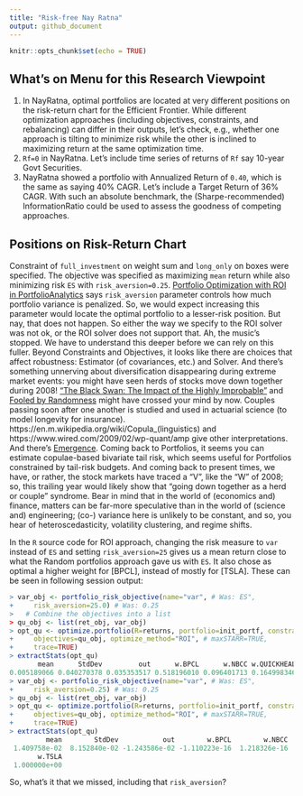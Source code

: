 ---
title: "Risk-free Nay Ratna"
output: github_document
---

```{r setup, include=FALSE}
knitr::opts_chunk$set(echo = TRUE)
```

## What's on Menu for this Research Viewpoint
1. In NayRatna, optimal portfolios are located at very different positions on the risk-return chart for 
the Efficient Frontier. While different optimization approaches (including objectives, constraints, and rebalancing)
can differ in their outputs, let's check, e.g., whether one approach is tilting to minimize risk while the other is
inclined to maximizing return at the same optimization time.
2. `Rf=0` in NayRatna. Let's include time series of returns of `Rf` say 10-year Govt Securities.
3. NayRatna showed a portfolio with Annualized Return of `0.40`, which is the same as saying 40% CAGR. Let's include a Target Return of 36% CAGR. With such an absolute benchmark, the (Sharpe-recommended) InformationRatio could be used to assess the goodness of competing approaches.

## Positions on Risk-Return Chart
Constraint of `full_investment` on weight sum and `long_only` on boxes were specified. The objective was specified
as maximizing `mean` return while also minimizing risk `ES` with `risk_aversion=0.25`.
[Portfolio Optimization with ROI in PortfolioAnalytics] says `risk_aversion` parameter controls
how much portfolio variance is penalized. So, we would expect increasing this parameter would locate the optimal
portfolio to a lesser-risk position. But nay, that does not happen. So either the way we specify to the ROI
solver was not ok, or the ROI solver does not support that. Ah, the music's stopped. We have to understand this
deeper before we can rely on this fuller. Beyond Constraints and Objectives, it looks like there are
choices that affect robustness: Estimator (of covariances, etc.) and Solver. And there's something unnerving about
diversification disappearing during extreme market events: you might have seen herds of stocks move down together
during 2008! ["The Black Swan: The Impact of the Highly Improbable"] and [Fooled by Randomness] might have crossed your mind by now. 
Couples passing soon after one another is studied and used in actuarial science (to model longevity for insurance). https://en.m.wikipedia.org/wiki/Copula_(linguistics) and https://www.wired.com/2009/02/wp-quant/amp give other interpretations. And there's [Emergence]. Coming back to Portfolios, it seems you can estimate copulae-based
bivariate tail risk,
which seems useful for Portfolios constrained by tail-risk budgets. And coming back to present times,
we have, or rather, the stock markets have traced a "V", like the "W" of 2008; so, this trailing year would likely
show that "going down together as a herd or couple" syndrome. Bear in mind that in the world of (economics and) finance,
matters can be far-more speculative than in the world of (science and) engineering; (co-) variance here is
unlikely to be constant, and so, you hear of heteroscedasticity, volatility clustering, and regime shifts.

In the `R` source code for ROI approach, changing the risk measure to `var` instead
of `ES` and setting
`risk_aversion=25` gives us a mean return close to what the Random portfolios approach
gave us with `ES`. It also chose as optimal a higher weight for [BPCL], instead of
mostly for [TSLA].
These can be seen in following session output:
```{R, eval=FALSE}
> var_obj <- portfolio_risk_objective(name="var", # Was: ES",
+     risk_aversion=25.0) # Was: 0.25
>   # Combine the objectives into a list
> qu_obj <- list(ret_obj, var_obj)
> opt_qu <- optimize.portfolio(R=returns, portfolio=init_portf, constraints=qu_constr,
+     objectives=qu_obj, optimize_method="ROI", # maxSTARR=TRUE,
+     trace=TRUE)
> extractStats(opt_qu)
       mean      StdDev         out      w.BPCL      w.NBCC w.QUICKHEAL      w.TSLA 
0.005189066 0.040270378 0.035353517 0.518196010 0.096401713 0.164998346 0.220403931 
> var_obj <- portfolio_risk_objective(name="var", # Was: ES",
+     risk_aversion=0.25) # Was: 0.25
> qu_obj <- list(ret_obj, var_obj)
> opt_qu <- optimize.portfolio(R=returns, portfolio=init_portf, constraints=qu_constr,
+     objectives=qu_obj, optimize_method="ROI", # maxSTARR=TRUE,
+     trace=TRUE)
> extractStats(opt_qu)
         mean        StdDev           out        w.BPCL        w.NBCC   w.QUICKHEAL 
 1.409758e-02  8.152840e-02 -1.243586e-02 -1.110223e-16  1.218326e-16  0.000000e+00 
       w.TSLA 
 1.000000e+00 
```
So, what's it that we missed, including that `risk_aversion`?


[Portfolio Optimization with ROI in PortfolioAnalytics]: <https://cran.r-project.org/web/packages/PortfolioAnalytics/vignettes/ROI_vignette.pdf>
[Emergence]: <https://en.wikipedia.org/wiki/Emergence>
["The Black Swan: The Impact of the Highly Improbable"]: <https://en.wikipedia.org/wiki/The_Black_Swan:_The_Impact_of_the_Highly_Improbable>
[Fooled by Randomness]: <https://en.wikipedia.org/wiki/Fooled_by_Randomness>
